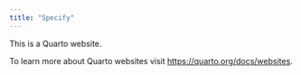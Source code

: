 ```yaml
---
title: "Specify"
---
```


This is a Quarto website.

To learn more about Quarto websites visit <https://quarto.org/docs/websites>.

